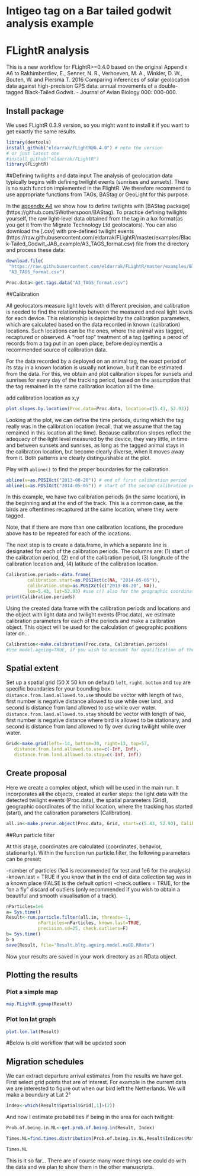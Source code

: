 <!--
%\VignetteEngine{knitr}
%\VignetteIndexEntry{Bar-Tailed Godwit FLightR analysis}
%\VignetteDepends{FLightR}
-->
# Intigeo tag on a Bar tailed godwit analysis example
# FLightR analysis
This is a new workflow for FLightR>=0.4.0 based on the original Appendix A6 to 
Rakhimberdiev, E., Senner, N. R., Verhoeven, M. A., Winkler, D. W., Bouten, W. and Piersma T. 2016 Comparing inferences of solar geolocation data against high-precision GPS data: annual movements of a double-tagged Black-Tailed Godwit. - Journal of Avian Biology 000: 000-000.

## Install package
We used FLightR 0.3.9 version, so you might want to install it if you want to get exactly the same results.

```r
library(devtools)
install_github("eldarrak/FLightR@0.4.0") # note the version
# or just latest one
#install_github("eldarrak/FLightR")
library(FLightR)
```
##Defining twilights and data input
The analysis of geolocation data typically begins with defining twilight events (sunrises and sunsets). There is no such function implemented in the FlightR. We therefore recommend to use appropriate functions from TAGs, BAStag or GeoLight for this purpose.

In the [appendix A4](https://github.com/eldarrak/FLightR/blob/master/examples/Black-Tailed_Godwit_JAB_example/A4_BAStag_routine.Rmd) we show how to define twilights with [BAStag package] (https://github.com/SWotherspoon/BAStag). To practice defining twilights yourself, the raw light-level data obtained from the tag in a lux format(as you get it from the Migrate Technology Ltd geolocators). You can also download the [.csv] with pre-defined twilight events (https://raw.githubusercontent.com/eldarrak/FLightR/master/examples/Black-Tailed_Godwit_JAB_example/A3_TAGS_format.csv) file from the directory and process these data:
```r
download.file(
 "https://raw.githubusercontent.com/eldarrak/FLightR/master/examples/Black-Tailed_Godwit_JAB_example/A3_TAGS_format.csv",
 "A3_TAGS_format.csv")

Proc.data<-get.tags.data("A3_TAGS_format.csv")
```
 
##Calibration

All geolocators measure light levels with different precision, and calibration is needed to find the relationship between the measured and real light levels for each device. This relationship is depicted by the calibration parameters, which are calculated based on the data recorded in known (calibration) locations.  Such locations can be the ones, where the animal was tagged, recaptured or observed. A "roof top" treatment of a tag (getting a perod of records from a tag put in an open place, before deployment)is a recommended source of calibration data.

For the data recorded by a deployed on an animal tag, the exact period of its stay in a known location is usually not known, but it can be estimated from the data. For this, we obtain and plot calibration slopes for sunsets and sunrises for every day of the tracking period, based on the assumption that the tag remained in the same calibration location all the time. 

add calibration location as x,y
```r
plot.slopes.by.location(Proc.data=Proc.data, location=c(5.43, 52.93))
```

Looking at the plot, we can define the time periods, during which the tag really was in the calibration location (recall, that we assume that the tag remained in this location all the time). Because calibration slopes reflect the adequacy of the light level measured by the device, they vary little, in time and between sunsets and sunrises, as long as the tagged animal stays in the calibration location, but become clearly diverse, when it moves away from it. Both patterns are clearly distinguishable at the plot. 

Play with `abline()` to find the proper boundaries for the calibration.
```r
abline(v=as.POSIXct("2013-08-20")) # end of first calibration period
abline(v=as.POSIXct("2014-05-05")) # start of the second calibration period
```
In this example, we have two calibration periods (in the same location), in the beginning and at the end of the track. This is a common case, as the birds are oftentimes recaptured at the same location, where they were tagged.

Note, that if there are more than one calibration locations, the procedure above has to be repeated for each of the locations. 

The next step is to create a data.frame, in which a separate line is designated for each of the calibration periods. The columns are: (1) start of the calibration period, (2) end of the calibration period, (3) longitude of the calibration location and, (4) latitude of the calibration location.

```r
Calibration.periods<-data.frame(
        calibration.start=as.POSIXct(c(NA, "2014-05-05")),
        calibration.stop=as.POSIXct(c("2013-08-20", NA)),
        lon=5.43, lat=52.93) #use c() also for the geographic coordinates, if you have more than one calibration location (e. g.,  lon=c(5.43, 6.00), lat=c(52.93,52.94))
print(Calibration.periods)
```

Using the created data frame with the calibration periods and locations and the object with light data and twilight events (Proc.data), we estimate calibration parameters for each of the periods and make a calibration object. This object will be used for the calculation of geographic positions later on...
```r
Calibration<-make.calibration(Proc.data, Calibration.periods)
#Use model.ageing=TRUE, if you wish to account for opacification of the tag's shell. Note, this is only possible, if there are more than one calibration periods.
```

## Spatial extent
Set up a spatial grid (50 X 50 km on default) `left`, `right`. `bottom` and `top` are specific boundaries for your bounding box. `distance.from.land.allowed.to.use` should be vector with length of two, first number is negative distance allowed to use while over land, and second is distance from land allowed to use while over water.
`distance.from.land.allowed.to.stay` should be vector with length of two, first number is negative distance where bird is allowed to be stationary, and second is distance from land allowed to fly over during twilight while over water.
```r
Grid<-make.grid(left=-14, bottom=30, right=13, top=57,
   distance.from.land.allowed.to.use=c(-Inf, Inf),
   distance.from.land.allowed.to.stay=c(-Inf, Inf))
```
## Create proposal

Here we create a complex object, which will be used in the main run. It incorporates all the objects, created at earlier steps: the light data with the detected twilight events (Proc.data), the spatial parameters (Grid), geographic coordinates of the initial location, where the tracking has started (start), and the calibration parameters (Calibration).

```r
all.in<-make.prerun.object(Proc.data, Grid, start=c(5.43, 52.93), Calibration=Calibration)
```
##Run particle filter

At this stage, coordinates are calculated (coordinates, behavior, stationarity).
Within the function run.particle.filter, the following parameters can be preset: 

 -number of particles (1e4 is recommended for test and 1e6 for the analysis)
 -known.last = TRUE if you know that in the end of data collection tag was in a known place (FALSE is the default option)
 -check.outliers = TRUE, for the "on a fly" discard of outliers (only recommended if you wish to obtain a beautiful and smooth visualisation of a track). 

   
```r

nParticles=1e6
a= Sys.time()
Result<-run.particle.filter(all.in, threads=-1,
            nParticles=nParticles, known.last=TRUE,
		    precision.sd=25, check.outliers=F)
b= Sys.time()
b-a
save(Result, file="Result.bltg.ageing.model.noOD.RData")

```
Now your results are saved in your work directory as an RData object.

## Plotting the results

### Plot a simple map
```r

map.FLightR.ggmap(Result)

```
### Plot lon lat graph
```r

plot.lon.lat(Result)

```
#Below is old workflow that will be updated soon

## Migration schedules
We can extract departure arrival estimates from the results we have got. 
First select grid points that are of interest. For example in the current data we are interested to figure out when our bird left the Netherlands. We will make  a boundary at Lat 2&deg;
```r
Index<-which(Result$Spatial$Grid[,1]>(2))
```
And now I estimate probabilities if being in the area for each twilight:
```r
Prob.of.being.in.NL<-get.prob.of.being.in(Result, Index)

Times.NL=find.times.distribution(Prob.of.being.in.NL,Result$Indices$Matrix.Index.Table$time)

Times.NL
```

This is it so far... There are of course many more things one could do with the data and we plan to show them in the other manuscripts.
